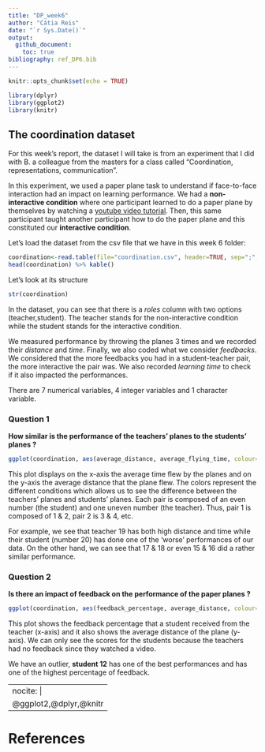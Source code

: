 ```yaml
---
title: "DP_week6"
author: "Cátia Reis"
date: "`r Sys.Date()`"
output: 
  github_document:
    toc: true
bibliography: ref_DP6.bib
---
```


```r
knitr::opts_chunk$set(echo = TRUE)
```

```r
library(dplyr)
library(ggplot2)
library(knitr)
```

## The coordination dataset

For this week's report, the dataset I will take is from an experiment that I did with B. a colleague from the masters for a class called "Coordination, representations, communication". 

In this experiment, we used a paper plane task to understand if face-to-face interaction had an impact on learning performance. We had a **non-interactive condition** where one participant learned to do a paper plane by themselves by watching a [youtube video tutorial](https://youtu.be/FlE7mRZImuQ?t=48). Then, this same participant taught another participant how to do the paper plane and this constituted our **interactive condition**. 

Let's load the dataset from the csv file that we have in this week 6 folder:

```r
coordination<-read.table(file="coordination.csv", header=TRUE, sep=";",dec=",") 
head(coordination) %>% kable()
```

Let's look at its structure
```r
str(coordination)
```
In the dataset, you can see that there is a *roles* column with two options (teacher,student). The teacher stands for the non-interactive condition while the student stands for the interactive condition. 

We measured performance by throwing the planes 3 times and we recorded their *distance* and *time*. Finally, we also coded what we consider *feedbacks*. We considered that the more feedbacks you had in a student-teacher pair, the more interactive the pair was. We also recorded *learning time* to check if it also impacted the performances. 

There are 7 numerical variables, 4 integer variables and 1 character variable. 


### Question 1 

**How similar is the performance of the teachers' planes to the students' planes ?**

```r
ggplot(coordination, aes(average_distance, average_flying_time, colour=roles,label=rownames(coordination))) + geom_point() + labs(y = "Average Distance (cm)", x = "Average Flying Time (sec)") +  geom_text(hjust = -0.4)
```

This plot displays on the x-axis the average time flew by the planes and on the y-axis the average distance that the plane flew. The colors represent the different conditions which allows us to see the difference between the teachers' planes and students' planes. Each pair is composed of an even number (the student) and one uneven number (the teacher). Thus, pair 1 is composed of 1 & 2, pair 2 is 3 & 4, etc. 

For example, we see that teacher 19 has both high distance and time while their student (number 20) has done one of the 'worse' performances of our data. On the other hand, we can see that 17 & 18 or even 15 & 16 did a rather similar performance. 


### Question 2 

**Is there an impact of feedback on the performance of the paper planes ?**


```r
ggplot(coordination, aes(feedback_percentage, average_distance, colour=roles,label=rownames(coordination))) + geom_point() + labs(y = "Average distance (cm)", x = "Feedback percentage")+  geom_text(hjust = -0.4) 
```

This plot shows the feedback percentage that a student received from the teacher (x-axis) and it also shows the average distance of the plane (y-axis). We can only see the scores for the students because the teachers had no feedback since they watched a video. 

We have an outlier, **student 12** has one of the best performances and has one of the highest percentage of feedback.   

---
nocite: |
  @ggplot2,@dplyr,@knitr
---


# References


